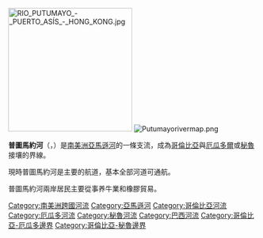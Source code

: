 [[File:RIO_PUTUMAYO_-_PUERTO_ASÍS_-_HONG_KONG.jpg|250px]]
[[File:Putumayorivermap.png|thumb]]

'''普圖馬約河'''（{{lang-es|'''Río Putumayo'''}}，{{lang-pt|'''Rio Içá'''}}）是[[南美洲|南美洲]][[亞馬遜河|亞馬遜河]]的一條支流，成為[[哥倫比亞|哥倫比亞]]與[[厄瓜多爾|厄瓜多爾]]或[[秘魯|秘魯]]接壤的界線。

現時普圖馬約河是主要的航道，基本全部河道可通航。

普圖馬約河兩岸居民主要從事养牛業和橡膠貿易。

{{DEFAULTSORT:Putumayo}}
[[Category:南美洲跨國河流|Category:南美洲跨國河流]]
[[Category:亞馬遜河|Category:亞馬遜河]]
[[Category:哥倫比亞河流|Category:哥倫比亞河流]]
[[Category:厄瓜多河流|Category:厄瓜多河流]]
[[Category:秘魯河流|Category:秘魯河流]]
[[Category:巴西河流|Category:巴西河流]]
[[Category:哥倫比亞-厄瓜多邊界|Category:哥倫比亞-厄瓜多邊界]]
[[Category:哥倫比亞-秘魯邊界|Category:哥倫比亞-秘魯邊界]]